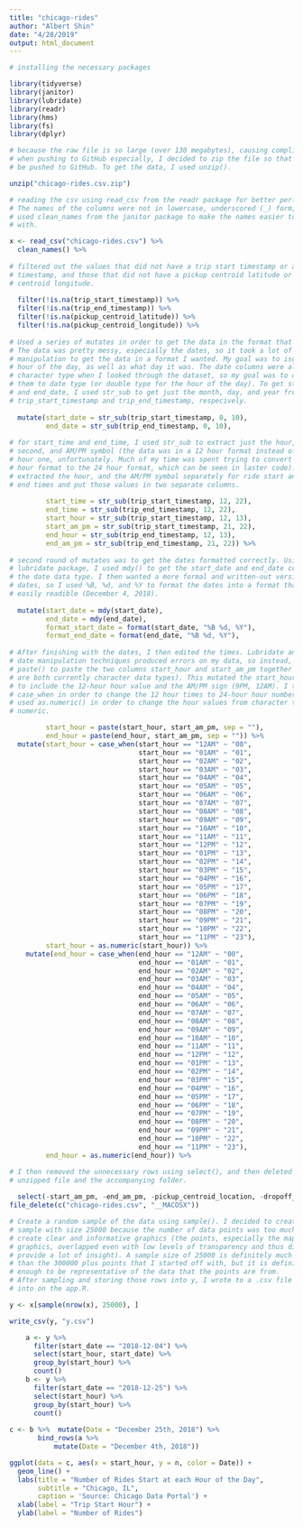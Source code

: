 ```yaml
---
title: "chicago-rides"
author: "Albert Shin"
date: "4/28/2019"
output: html_document
---
```


```r
# installing the necessary packages

library(tidyverse)
library(janitor)
library(lubridate)
library(readr)
library(hms)
library(fs)
library(dplyr)
```

```r
# because the raw file is so large (over 130 megabytes), causing complications
# when pushing to GitHub especially, I decided to zip the file so that it could
# be pushed to GitHub. To get the data, I used unzip().

unzip("chicago-rides.csv.zip")

# reading the csv using read_csv from the readr package for better performance.
# The names of the columns were not in lowercase, underscored (_) form, so I
# used clean_names from the janitor package to make the names easier to work
# with.

x <- read_csv("chicago-rides.csv") %>% 
  clean_names() %>% 
  
# filtered out the values that did not have a trip start timestamp or a trip end
# timestamp, and those that did not have a pickup centroid latitude or a pickup
# centroid longitude.
    
  filter(!is.na(trip_start_timestamp)) %>% 
  filter(!is.na(trip_end_timestamp)) %>% 
  filter(!is.na(pickup_centroid_latitude)) %>%
  filter(!is.na(pickup_centroid_longitude)) %>% 
  
# Used a series of mutates in order to get the data in the format that I wanted.
# The data was pretty messy, especially the dates, so it took a lot of
# manipulation to get the data in a format I wanted. My goal was to isolate the
# hour of the day, as well as what day it was. The date columns were all in
# character type when I looked through the dataset, so my goal was to change
# them to date type (or double type for the hour of the day). To get start_date
# and end_date, I used str_sub to get just the month, day, and year from
# trip_start_timestamp and trip_end_timestamp, respecively.
    
  mutate(start_date = str_sub(trip_start_timestamp, 0, 10),
         end_date = str_sub(trip_end_timestamp, 0, 10),
         
# for start_time and end_time, I used str_sub to extract just the hour, minute,
# second, and AM/PM symbol (the data was in a 12 hour format instead of a 24
# hour one, unfortunately. Much of my time was spent trying to convert the 12
# hour format to the 24 hour format, which can be seen in laster code). I also
# extracted the hour, and the AM/PM symbol separately for ride start and ride
# end times and put those values in two separate columns.
                  
         start_time = str_sub(trip_start_timestamp, 12, 22),
         end_time = str_sub(trip_end_timestamp, 12, 22),
         start_hour = str_sub(trip_start_timestamp, 12, 13),
         start_am_pm = str_sub(trip_start_timestamp, 21, 22),
         end_hour = str_sub(trip_end_timestamp, 12, 13),
         end_am_pm = str_sub(trip_end_timestamp, 21, 22)) %>% 
  
# second round of mutates was to get the dates formatted correctly. Using the
# lubridate package, I used mdy() to get the start_date and end_date columns to
# the date data type. I then wanted a more formal and written-out version of the
# dates, so I used %B, %d, and %Y to format the dates into a format that was
# easily readible (December 4, 2018).
    
  mutate(start_date = mdy(start_date), 
         end_date = mdy(end_date),
         format_start_date = format(start_date, "%B %d, %Y"),
         format_end_date = format(end_date, "%B %d, %Y"),
         
# After finishing with the dates, I then edited the times. Lubridate and other
# date manipulation techniques produced errors on my data, so instead, I used
# paste() to paste the two columns start_hour and start_am_pm together (these
# are both currently character data types). This mutated the start_hour column
# to include the 12-hour hour value and the AM/PM sign (9PM, 12AM). I then used
# case_when in order to change the 12 hour times to 24-hour hour numbers. I then
# used as.numeric() in order to change the hour values from character type to
# numeric.

         start_hour = paste(start_hour, start_am_pm, sep = ""),
         end_hour = paste(end_hour, start_am_pm, sep = "")) %>% 
  mutate(start_hour = case_when(start_hour == "12AM" ~ "00", 
                                start_hour == "01AM" ~ "01",
                                start_hour == "02AM" ~ "02",
                                start_hour == "03AM" ~ "03",
                                start_hour == "04AM" ~ "04",
                                start_hour == "05AM" ~ "05",
                                start_hour == "06AM" ~ "06",
                                start_hour == "07AM" ~ "07",
                                start_hour == "08AM" ~ "08",
                                start_hour == "09AM" ~ "09",
                                start_hour == "10AM" ~ "10",
                                start_hour == "11AM" ~ "11",
                                start_hour == "12PM" ~ "12",
                                start_hour == "01PM" ~ "13",
                                start_hour == "02PM" ~ "14",
                                start_hour == "03PM" ~ "15",
                                start_hour == "04PM" ~ "16",
                                start_hour == "05PM" ~ "17",
                                start_hour == "06PM" ~ "18",
                                start_hour == "07PM" ~ "19",
                                start_hour == "08PM" ~ "20",
                                start_hour == "09PM" ~ "21",
                                start_hour == "10PM" ~ "22",
                                start_hour == "11PM" ~ "23"),
         start_hour = as.numeric(start_hour)) %>% 
    mutate(end_hour = case_when(end_hour == "12AM" ~ "00", 
                                end_hour == "01AM" ~ "01",
                                end_hour == "02AM" ~ "02",
                                end_hour == "03AM" ~ "03",
                                end_hour == "04AM" ~ "04",
                                end_hour == "05AM" ~ "05",
                                end_hour == "06AM" ~ "06",
                                end_hour == "07AM" ~ "07",
                                end_hour == "08AM" ~ "08",
                                end_hour == "09AM" ~ "09",
                                end_hour == "10AM" ~ "10",
                                end_hour == "11AM" ~ "11",
                                end_hour == "12PM" ~ "12",
                                end_hour == "01PM" ~ "13",
                                end_hour == "02PM" ~ "14",
                                end_hour == "03PM" ~ "15",
                                end_hour == "04PM" ~ "16",
                                end_hour == "05PM" ~ "17",
                                end_hour == "06PM" ~ "18",
                                end_hour == "07PM" ~ "19",
                                end_hour == "08PM" ~ "20",
                                end_hour == "09PM" ~ "21",
                                end_hour == "10PM" ~ "22",
                                end_hour == "11PM" ~ "23"),
         end_hour = as.numeric(end_hour)) %>% 

# I then removed the unnecessary rows using select(), and then deleted the
# unzipped file and the accompanying folder.
    
  select(-start_am_pm, -end_am_pm, -pickup_centroid_location, -dropoff_centroid_location)
file_delete(c("chicago-rides.csv", "__MACOSX"))
```

```r
# Create a random sample of the data using sample(). I decided to create a
# sample with size 25000 because the number of data points was too much to
# create clear and informative graphics (the points, especially the map
# graphics, overlapped even with low levels of transparency and thus did not
# provide a lot of insight). A sample size of 25000 is definitely much smaller
# than the 300000 plus points that I started off with, but it is definitely big
# enough to be representative of the data that the points are from.
# After sampling and storing those rows into y, I wrote to a .csv file to read
# into on the app.R.

y <- x[sample(nrow(x), 25000), ]

write_csv(y, "y.csv")
```

```r
    a <- y %>% 
      filter(start_date == "2018-12-04") %>% 
      select(start_hour, start_date) %>% 
      group_by(start_hour) %>% 
      count()
    b <- y %>% 
      filter(start_date == "2018-12-25") %>% 
      select(start_hour) %>% 
      group_by(start_hour) %>% 
      count()
    
c <- b %>%  mutate(Date = "December 25th, 2018") %>%
       bind_rows(a %>%
           mutate(Date = "December 4th, 2018"))

ggplot(data = c, aes(x = start_hour, y = n, color = Date)) + 
  geom_line() + 
  labs(title = "Number of Rides Start at each Hour of the Day",
       subtitle = "Chicago, IL",
       caption = 'Source: Chicago Data Portal') + 
  xlab(label = "Trip Start Hour") + 
  ylab(label = "Number of Rides")


```



